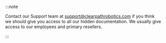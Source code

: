 :::note

Contact our Support team at support@clearpathrobotics.com if you think we should give you access to all our hidden documentation.
We usually give access to our employees and primary resellers.

:::